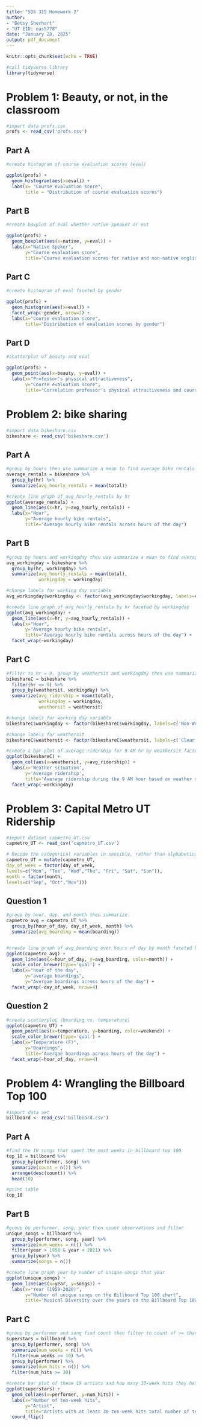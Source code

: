 ```yaml
---
title: "SDS 315 Homework 2"
author:
- "Betsy Sherhart"
- "UT EID: eas5778"
date: "January 28, 2025"
output: pdf_document
---
```


```r
knitr::opts_chunk$set(echo = TRUE)

#call tidyverse library
library(tidyverse)
```

# Problem 1: Beauty, or not, in the classroom 

```r
#import data profs.csv
profs <- read_csv('profs.csv')
```

## Part A

```r
#create histogram of course evaluation scores (eval)

ggplot(profs) + 
  geom_histogram(aes(x=eval)) +
  labs(x= "Course evaluation score",
       title = "Distribution of course evaluation scores")
```

## Part B

```r
#create boxplot of eval whether native speaker or not

ggplot(profs) + 
  geom_boxplot(aes(x=native, y=eval)) +
  labs(x="Native Speker",
       y="Course evaluation score",
       title="Course evaluation scores for native and non-native english speakers")
```

## Part C

```r
#create histogram of eval faceted by gender

ggplot(profs) +
  geom_histogram(aes(x=eval)) +
  facet_wrap(~gender, nrow=2) +
  labs(x="Course evaluation score",
       title="Distribution of evaluation scores by gender")
```

## Part D

```r
#scatterplot of beauty and eval

ggplot(profs) +
  geom_point(aes(x=beauty, y=eval)) +
  labs(x="Professor's physical attractiveness",
       y="Course evaluation score",
       title="Correlation professor's physical attractiveness and course evaluation score")
```

# Problem 2: bike sharing

```r
#import data bikeshare.csv
bikeshare <- read_csv('bikeshare.csv')
```

## Part A

```r
#group by hours then use summarize a mean to find average bike rentals by hr
average_rentals = bikeshare %>%
  group_by(hr) %>% 
  summarize(avg_hourly_rentals = mean(total))

#create line graph of avg_hourly_rentals by hr
ggplot(average_rentals) +
  geom_line(aes(x=hr, y=avg_hourly_rentals)) +
  labs(x="Hour",
       y="Average hourly bike rentals",
       title="Average hourly bike rentals across hours of the day")
```

## Part B

```r
#group by hours and workingday then use summarize a mean to find average bike rentals by hr
avg_workingday = bikeshare %>%
  group_by(hr, workingday) %>% 
  summarize(avg_hourly_rentals = mean(total),
            workingday = workingday)

#change labels for working day variable
avg_workingday$workingday <- factor(avg_workingday$workingday, labels=c('Non-Work day','Work day'))

#create line graph of avg_hourly_rentals by hr faceted by workingday
ggplot(avg_workingday) +
  geom_line(aes(x=hr, y=avg_hourly_rentals)) +
  labs(x="Hour",
       y="Average hourly bike rentals",
       title="Average hourly bike rentals across hours of the day") +
  facet_wrap(~workingday)
```

## Part C

```r
#filter to hr = 9, group by weathersit and workingday then use summarize a mean to find average bike rentals for groups
bikeshareC = bikeshare %>% 
  filter(hr == 9) %>% 
  group_by(weathersit, workingday) %>% 
  summarize(avg_ridership = mean(total),
            workingday = workingday,
            weathersit = weathersit)

#change labels for working day variable
bikeshareC$workingday <- factor(bikeshareC$workingday, labels=c('Non-Work day','Work day'))

#change labels for weathersit
bikeshareC$weathersit <- factor(bikeshareC$weathersit, labels=c('Clear','Misty/Cloudy','Light snow/rain'))

#create a bar plot of average ridership for 9 AM hr by weathersit facted by workingday
ggplot(bikeshareC) +
  geom_col(aes(x=weathersit, y=avg_ridership)) +
  labs(x='Weather situation',
       y='Average ridership',
       title='Average ridership during the 9 AM hour based on weather situation') +
  facet_wrap(~workingday)

```

# Problem 3: Capital Metro UT Ridership

```r
#import dataset capmetro_UT.csv
capmetro_UT <- read_csv('capmetro_UT.csv')

# Recode the categorical variables in sensible, rather than alphabetical, order
capmetro_UT = mutate(capmetro_UT,
day_of_week = factor(day_of_week,
levels=c("Mon", "Tue", "Wed","Thu", "Fri", "Sat", "Sun")),
month = factor(month,
levels=c("Sep", "Oct","Nov")))
```
## Question 1
```r
#group by hour, day, and month then summarize
capmetro_avg = capmetro_UT %>%
  group_by(hour_of_day, day_of_week, month) %>%
  summarize(avg_boarding = mean(boarding))


#create line graph of avg_boarding over hours of day by month faceted by day of the week
ggplot(capmetro_avg) +
  geom_line(aes(x=hour_of_day, y=avg_boarding, color=month)) +
  scale_color_brewer(type='qual') +
  labs(x="hour of the day",
       y="average boardings",
       y="Avergae boardings across hours of the day") + 
  facet_wrap(~day_of_week, nrow=4)

```
## Question 2

```r
#create scatterplot (boarding vs. temperature)
ggplot(capmetro_UT) +
  geom_point(aes(x=temperature, y=boarding, color=weekend)) +
  scale_color_brewer(type='qual') +
  labs(x="Temperature (F)",
       y="Boardings",
       title="Avergae boardings across hours of the day") + 
  facet_wrap(~hour_of_day, nrow=4)
```

# Problem 4: Wrangling the Billboard Top 100

```r
#import data aet
billboard <- read_csv('billboard.csv')
```

## Part A

```r
#find the 10 songs that spent the most weeks in billboard top 100
top_10 = billboard %>%
  group_by(performer, song) %>% 
  summarize(count = n()) %>%
  arrange(desc(count)) %>%
  head(10)

#print table
top_10
```

## Part B

```r
#group by performer, song, year then count observations and filter
unique_songs = billboard %>% 
  group_by(performer, song, year) %>%
  summarize(num_weeks = n()) %>%
  filter(year > 1958 & year < 2021) %>% 
  group_by(year) %>% 
  summarize(songs = n())

#create line graph year by number of unique songs that year
ggplot(unique_songs) +
  geom_line(aes(x=year, y=songs)) +
  labs(x="Year (1959-2020)",
       y="Number of unique songs on the Billboard Top 100 chart",
       title="Musical Diversity over the years on the Billboard Top 100 chart")
```

## Part C

```r
#group by performer and song find count then filter to count of >= than ten then group by artist,find count and filter to >=
superstars = billboard %>% 
  group_by(performer, song) %>%
  summarize(num_weeks = n()) %>%
  filter(num_weeks >= 10) %>% 
  group_by(performer) %>% 
  summarize(num_hits = n()) %>%
  filter(num_hits >= 30)

#create bar plot of these 19 artists and how many 10-week hits they had
ggplot(superstars) +
  geom_col(aes(x=performer, y=num_hits)) + 
  labs(x="Number of ten-week hits",
       y="Artist",
       title="Artists with at least 30 ten-week hits total number of ten-week hits") +
  coord_flip()
```
